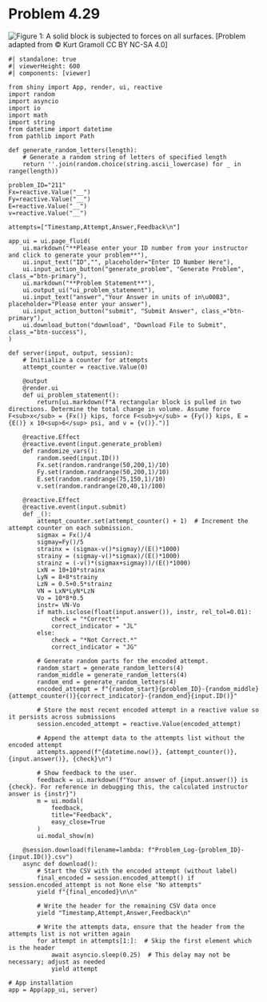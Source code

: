 # Problem 4.29 {.unnumbered}

![Figure 1: A solid block is subjected to forces on all surfaces.](images/212.png){fig-alt="Picture of a solid block being pulled in all directions. The block is 1 cm in the Z, 3 cm in the Y and 10 cm in the X."}
\[Problem adapted from © Kurt Gramoll CC BY NC-SA 4.0\]
```shinylive-python
#| standalone: true
#| viewerHeight: 600
#| components: [viewer]

from shiny import App, render, ui, reactive
import random
import asyncio
import io
import math
import string
from datetime import datetime
from pathlib import Path

def generate_random_letters(length):
    # Generate a random string of letters of specified length
    return ''.join(random.choice(string.ascii_lowercase) for _ in range(length))

problem_ID="211"
Fx=reactive.Value("__")
Fy=reactive.Value("__")
E=reactive.Value("__")
v=reactive.Value("__")
  
attempts=["Timestamp,Attempt,Answer,Feedback\n"]

app_ui = ui.page_fluid(
    ui.markdown("**Please enter your ID number from your instructor and click to generate your problem**"),
    ui.input_text("ID","", placeholder="Enter ID Number Here"),
    ui.input_action_button("generate_problem", "Generate Problem", class_="btn-primary"),
    ui.markdown("**Problem Statement**"),
    ui.output_ui("ui_problem_statement"),
    ui.input_text("answer","Your Answer in units of in\u00B3", placeholder="Please enter your answer"),
    ui.input_action_button("submit", "Submit Answer", class_="btn-primary"),
    ui.download_button("download", "Download File to Submit", class_="btn-success"),
)

def server(input, output, session):
    # Initialize a counter for attempts
    attempt_counter = reactive.Value(0)

    @output
    @render.ui
    def ui_problem_statement():
        return[ui.markdown(f"A rectangular block is pulled in two directions. Determine the total change in volume. Assume force F<sub>x</sub> = {Fx()} kips, force F<sub>y</sub> = {Fy()} kips, E = {E()} x 10<sup>6</sup> psi, and ν = {v()}.")]
    
    @reactive.Effect
    @reactive.event(input.generate_problem)
    def randomize_vars():
        random.seed(input.ID())
        Fx.set(random.randrange(50,200,1)/10)
        Fy.set(random.randrange(50,200,1)/10)
        E.set(random.randrange(75,150,1)/10)
        v.set(random.randrange(20,40,1)/100)
        
    @reactive.Effect
    @reactive.event(input.submit)
    def _():
        attempt_counter.set(attempt_counter() + 1)  # Increment the attempt counter on each submission.
        sigmax = Fx()/4
        sigmay=Fy()/5
        strainx = (sigmax-v()*sigmay)/(E()*1000)
        strainy = (sigmay-v()*sigmax)/(E()*1000)
        strainz = (-v()*(sigmax+sigmay))/(E()*1000)
        LxN = 10+10*strainx
        LyN = 8+8*strainy
        LzN = 0.5+0.5*strainz
        VN = LxN*LyN*LzN
        Vo = 10*8*0.5
        instr= VN-Vo
        if math.isclose(float(input.answer()), instr, rel_tol=0.01):
            check = "*Correct*"
            correct_indicator = "JL"
        else:
            check = "*Not Correct.*"
            correct_indicator = "JG"

        # Generate random parts for the encoded attempt.
        random_start = generate_random_letters(4)
        random_middle = generate_random_letters(4)
        random_end = generate_random_letters(4)
        encoded_attempt = f"{random_start}{problem_ID}-{random_middle}{attempt_counter()}{correct_indicator}-{random_end}{input.ID()}"

        # Store the most recent encoded attempt in a reactive value so it persists across submissions
        session.encoded_attempt = reactive.Value(encoded_attempt)

        # Append the attempt data to the attempts list without the encoded attempt
        attempts.append(f"{datetime.now()}, {attempt_counter()}, {input.answer()}, {check}\n")

        # Show feedback to the user.
        feedback = ui.markdown(f"Your answer of {input.answer()} is {check}. For reference in debugging this, the calculated instructor answer is {instr}")
        m = ui.modal(
            feedback,
            title="Feedback",
            easy_close=True
        )
        ui.modal_show(m)

    @session.download(filename=lambda: f"Problem_Log-{problem_ID}-{input.ID()}.csv")
    async def download():
        # Start the CSV with the encoded attempt (without label)
        final_encoded = session.encoded_attempt() if session.encoded_attempt is not None else "No attempts"
        yield f"{final_encoded}\n\n"
        
        # Write the header for the remaining CSV data once
        yield "Timestamp,Attempt,Answer,Feedback\n"
        
        # Write the attempts data, ensure that the header from the attempts list is not written again
        for attempt in attempts[1:]:  # Skip the first element which is the header
            await asyncio.sleep(0.25)  # This delay may not be necessary; adjust as needed
            yield attempt

# App installation
app = App(app_ui, server)
```
